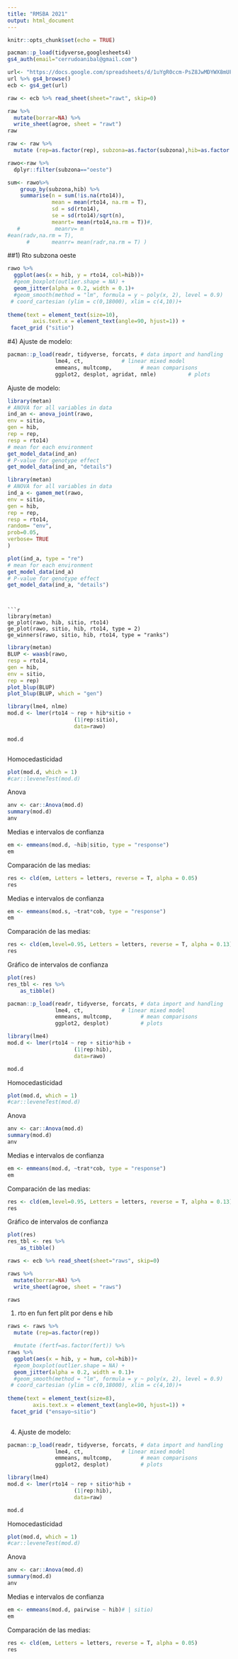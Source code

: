 ```yaml
---
title: "RMSBA 2021"
output: html_document
---
```


```r
knitr::opts_chunk$set(echo = TRUE)
```

```r
pacman::p_load(tidyverse,googlesheets4)
gs4_auth(email="cerrudoanibal@gmail.com")

url<- "https://docs.google.com/spreadsheets/d/1uYgR0ccm-PsZ8JwMDYWX8mUFI-N4I5ldN1EuB49hfno/edit?usp=sharing"
url %>% gs4_browse()
ecb <- gs4_get(url)
```

```r
raw <- ecb %>% read_sheet(sheet="rawt", skip=0)
```

```r
raw %>% 
  mutate(borrar=NA) %>% 
  write_sheet(agroe, sheet = "rawt")
raw
```

```r
raw <- raw %>%
  mutate (rep=as.factor(rep), subzona=as.factor(subzona),hib=as.factor (hib))
```


```r
rawo<-raw %>% 
  dplyr::filter(subzona=="oeste")

sum<- rawo%>%
    group_by(subzona,hib) %>%
    summarise(n = sum(!is.na(rto14)), 
              mean = mean(rto14, na.rm = T), 
              sd = sd(rto14), 
              se = sd(rto14)/sqrt(n),
              meanrt= mean(rto14,na.rm = T))#,
   #           meanrv= m
#ean(radv,na.rm = T),
      #       meanrr= mean(radr,na.rm = T) )
```


##1) Rto subzona oeste
```r
rawo %>% 
  ggplot(aes(x = hib, y = rto14, col=hib))+
  #geom_boxplot(outlier.shape = NA) +
  geom_jitter(alpha = 0.2, width = 0.1)+
  #geom_smooth(method = "lm", formula = y ~ poly(x, 2), level = 0.9)
 # coord_cartesian (ylim = c(0,18000), xlim = c(4,10))+
  
theme(text = element_text(size=10),
        axis.text.x = element_text(angle=90, hjust=1)) +
 facet_grid ("sitio")
```

#4) Ajuste de modelo:

```r
pacman::p_load(readr, tidyverse, forcats, # data import and handling
               lme4, ct,            # linear mixed model 
               emmeans, multcomp,         # mean comparisons
               ggplot2, desplot, agridat, nmle)          # plots
```

Ajuste de modelo:

```r
library(metan)
# ANOVA for all variables in data
ind_an <- anova_joint(rawo,
env = sitio,
gen = hib,
rep = rep,
resp = rto14)
# mean for each environment
get_model_data(ind_an)
# P-value for genotype effect
get_model_data(ind_an, "details")
```

```r

library(metan)
# ANOVA for all variables in data
ind_a <- gamem_met(rawo,
env = sitio,
gen = hib,
rep = rep,
resp = rto14,
random= "env",
prob=0.05,
verbose= TRUE
)

plot(ind_a, type = "re")
# mean for each environment
get_model_data(ind_a)
# P-value for genotype effect
get_model_data(ind_a, "details")
```

```


```r
library(metan)
ge_plot(rawo, hib, sitio, rto14)
ge_plot(rawo, sitio, hib, rto14, type = 2)
ge_winners(rawo, sitio, hib, rto14, type = "ranks")
```

```r
library(metan)
BLUP <- waasb(rawo,
resp = rto14,
gen = hib,
env = sitio,
rep = rep)
plot_blup(BLUP)
plot_blup(BLUP, which = "gen")
```




```r
library(lme4, nlme)
mod.d <- lmer(rto14 ~ rep + hib*sitio +
                     (1|rep:sitio), 
                     data=rawo)

mod.d



```

Homocedasticidad

```r

plot(mod.d, which = 1)
#car::leveneTest(mod.d)
```

Anova

```r
anv <- car::Anova(mod.d)
summary(mod.d)
anv

```

Medias e intervalos de confianza

```r
em <- emmeans(mod.d, ~hib|sitio, type = "response")
em
```

Comparación de las medias:

```r
res <- cld(em, Letters = letters, reverse = T, alpha = 0.05)
res
```




Medias e intervalos de confianza

```r
em <- emmeans(mod.s, ~trat*cob, type = "response")
em
```

Comparación de las medias:

```r
res <- cld(em,level=0.95, Letters = letters, reverse = T, alpha = 0.13)
res
```

Gráfico de intervalos de confianza

```r
plot(res)
res_tbl <- res %>%
    as_tibble()
```










```r
pacman::p_load(readr, tidyverse, forcats, # data import and handling
               lme4, ct,            # linear mixed model 
               emmeans, multcomp,         # mean comparisons
               ggplot2, desplot)          # plots
```







```r

library(lme4)
mod.d <- lmer(rto14 ~ rep + sitio*hib +
                     (1|rep:hib), 
                     data=rawo)

mod.d

```


Homocedasticidad

```r

plot(mod.d, which = 1)
#car::leveneTest(mod.d)
```

Anova

```r
anv <- car::Anova(mod.d)
summary(mod.d)
anv

```

Medias e intervalos de confianza

```r
em <- emmeans(mod.d, ~trat*cob, type = "response")
em
```

Comparación de las medias:

```r
res <- cld(em,level=0.95, Letters = letters, reverse = T, alpha = 0.13)
res
```

Gráfico de intervalos de confianza

```r
plot(res)
res_tbl <- res %>%
    as_tibble()
```



```r
raws <- ecb %>% read_sheet(sheet="raws", skip=0)
```

```r
raws %>% 
  mutate(borrar=NA) %>% 
  write_sheet(agroe, sheet = "raws")

raws
```


1) rto en fun fert plit por dens e hib

```r
raws <- raws %>%
  mutate (rep=as.factor(rep))

  #mutate (fertf=as.factor(fert)) %>%
raws %>% 
  ggplot(aes(x = hib, y = hum, col=hib))+
  #geom_boxplot(outlier.shape = NA) +
  geom_jitter(alpha = 0.2, width = 0.1)+
  #geom_smooth(method = "lm", formula = y ~ poly(x, 2), level = 0.9)
 # coord_cartesian (ylim = c(0,18000), xlim = c(4,10))+
  
theme(text = element_text(size=8),
        axis.text.x = element_text(angle=90, hjust=1)) +
 facet_grid ("ensayo~sitio")
  
```

4) Ajuste de modelo:

```r
pacman::p_load(readr, tidyverse, forcats, # data import and handling
               lme4, ct,            # linear mixed model 
               emmeans, multcomp,         # mean comparisons
               ggplot2, desplot)          # plots
```


```r

library(lme4)
mod.d <- lmer(rto14 ~ rep + sitio*hib +
                     (1|rep:hib), 
                     data=raw)

mod.d

```


Homocedasticidad

```r

plot(mod.d, which = 1)
#car::leveneTest(mod.d)
```

Anova

```r
anv <- car::Anova(mod.d)
summary(mod.d)
anv

```

Medias e intervalos de confianza

```r
em <- emmeans(mod.d, pairwise ~ hib)# | sitio)
em

```

Comparación de las medias:

```r
res <- cld(em, Letters = letters, reverse = T, alpha = 0.05)
res
```


